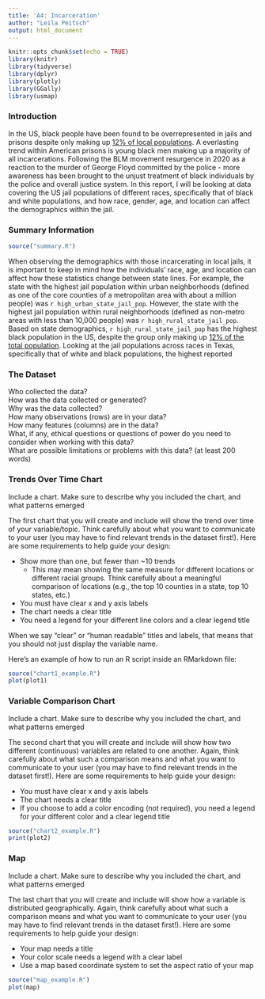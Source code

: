 ```yaml
---
title: 'A4: Incarceration'
author: "Leila Peitsch"
output: html_document
---
```

```r
knitr::opts_chunk$set(echo = TRUE)
library(knitr)
library(tidyverse)
library(dplyr)
library(plotly)
library(GGally)
library(usmap)
```

### Introduction

In the US, black people have been found to be overrepresented in jails and
prisons despite only making up [12% of local populations](https://www.pewtrusts.org/en/research-and-analysis/issue-briefs/2023/05/racial-disparities-persist-in-many-us-jails). 
A everlasting trend within American prisons is young black men making up a 
majority of all incarcerations. Following the BLM movement resurgence in 2020 as
a reaction to the murder of George Floyd committed by the police - more
awareness has been brought to the unjust treatment of black individuals by
the police and overall justice system. In this report, I will be looking at data
covering the US jail populations of different races, specifically that of black
and white populations, and how race, gender, age, and location can affect the
demographics within the jail.

### Summary Information

```r
source("summary.R")
```

When observing the demographics with those incarcerating in local jails, it is
important to keep in mind how the individuals' race, age, and location can
affect how these statistics change between state lines. For example, the state
with the highest jail population within urban neighborhoods (defined as one of 
the core counties of a metropolitan area with about a million people) was 
`r high_urban_state_jail_pop`.
However, the state with the highest jail population within rural neighborhoods 
(defined as non-metro areas with less than 10,000 people) was 
`r high_rural_state_jail_pop`.
Based on state demographics, `r high_rural_state_jail_pop` has the highest 
black population in the US, despite the group only making up [12% of the total population](https://blackdemographics.com/population/black-state-population/).
Looking at the jail populations across races in Texas, specifically that of 
white and black populations, the highest reported 

### The Dataset

Who collected the data?  
How was the data collected or generated?  
Why was the data collected?  
How many observations (rows) are in your data?  
How many features (columns) are in the data?  
What, if any, ethical questions or questions of power do you need to consider when working with this data?  
What are possible limitations or problems with this data?   (at least 200 words)


### Trends Over Time Chart

Include a chart. Make sure to describe why you included the chart, and what patterns emerged

The first chart that you will create and include will show the trend over time of your variable/topic. Think carefully about what you want to communicate to your user (you may have to find relevant trends in the dataset first!). Here are some requirements to help guide your design:

- Show more than one, but fewer than ~10 trends
  - This may mean showing the same measure for different locations or different racial groups. Think carefully about a meaningful comparison of locations (e.g., the top 10 counties in a state, top 10 states, etc.)
- You must have clear x and y axis labels
- The chart needs a clear title
- You need a legend for your different line colors and a clear legend title

When we say "clear" or "human readable" titles and labels, that means that you should not just display the variable name.

Here's an example of how to run an R script inside an RMarkdown file:

```r
source("chart1_example.R")
plot(plot1)
```

### Variable Comparison Chart

Include a chart. Make sure to describe why you included the chart, and what patterns emerged

The second chart that you will create and include will show how two different (continuous) variables are related to one another. Again, think carefully about what such a comparison means and what you want to communicate to your user (you may have to find relevant trends in the dataset first!). Here are some requirements to help guide your design:

- You must have clear x and y axis labels
- The chart needs a clear title
- If you choose to add a color encoding (not required), you need a legend for your different color and a clear legend title

```r
source("chart2_example.R")
print(plot2)
```

### Map

Include a chart. Make sure to describe why you included the chart, and what patterns emerged

The last chart that you will create and include will show how a variable is distributed geographically. Again, think carefully about what such a comparison means and what you want to communicate to your user (you may have to find relevant trends in the dataset first!). Here are some requirements to help guide your design:

- Your map needs a title
- Your color scale needs a legend with a clear label
- Use a map based coordinate system to set the aspect ratio of your map

```r
source("map_example.R")
plot(map)
```
